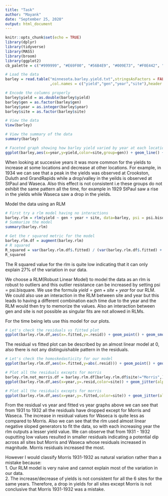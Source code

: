 ---
title: "Task"
author: "Mayank"
date: "September 25, 2020"
output: html_document
---

```{r setup, include=FALSE}
knitr::opts_chunk$set(echo = TRUE)
library(dplyr)
library(tidyverse)
library(MASS)
library(broom)
library(ggplot2)
cb_palette = c("#999999", "#E69F00", "#56B4E9", "#009E73", "#F0E442", "#0072B2", "#D55E00", "#CC79A7")
```

```{r}
# Load the data
barley = read.table("minnesota.barley.yield.txt",stringsAsFactors = FALSE
                    ,col.names = c("yield","gen","year","site"),header = TRUE)

# Encode the columns properly
barley$yield = as.double(barley$yield)
barley$gen = as.factor(barley$gen)
barley$year = as.integer(barley$year)
barley$site = as.factor(barley$site)

# View the data
View(barley)

# View the summary of the data
summary(barley)
```

```{r}
# Faceted graph showing how barley yield varied by year at each location
ggplot(barley,aes(x=year,y=yield,color=site,group=gen)) + geom_line() + facet_wrap(~ site) + scale_colour_manual(name="Sites",values = cb_palette) + xlab("Year") + ylab("Yield(barley crop yield in bushels per acre)") + ggtitle("Barley yield vs year faceted by location.")
```

When looking at succesive years it was more common for the yields to increase at some locations and decrease at other locations. For example, in 1934 we can see that a peak in the yields was observed at Crookston, Duluth and GrandRapids while a drop/valley in the yeilds is observed at StPaul and Waseca. Also this effect is not consistent i.e these groups do not exhibit the same pattern all the time, for example in 1929 StPaul saw a rise in the yields while Waseca saw a drop in the yields.     

Model the data using an RLM

```{r}
# First try a rlm model having no interactions
barley.rlm = rlm(yield ~ gen + year + site, data=barley, psi = psi.bisquare, maxit=50)
# Summarize the model
summary(barley.rlm)
```

```{r}
# Get the r squared metric for the model
barley.rlm.df = augment(barley.rlm)
# R squared
R_squared = var(barley.rlm.df$.fitted) / (var(barley.rlm.df$.fitted) + var(barley.rlm.df$.resid))
R_squared
```

The R squared value for the rlm is quite low indicating that it can only explain 27% of the variation in our data.    

We choose a RLM(Robust Linear Model) to model the data as an rlm is robust to outliers and this outlier resistance can be increased by setting psi = psi.bisquare. We use the formula $yield = gen + site + year$ for our RLM. We could also use an interaction in the RLM between site and year but this leads to having a different combination each time due to the year and the RLM would then try to memorize the values. Also an interaction between gen and site is not possible as singular fits are not allowed in RLMs.

For the time being lets use this model for our plots.

```{r}
# Let's check the residuals vs fitted plot
ggplot(barley.rlm.df,aes(x=.fitted,y=.resid)) + geom_point() + geom_smooth() + ggtitle("Check if there is any pattern in the residuals") + xlab("Fitted values") + ylab("Residuals")
```

The residual vs fitted plot can be described by an almost linear model at 0, also there is not any distinguishable pattern in the residuals.     

```{r}
# Let's check the homoskedasticity for our model
ggplot(barley.rlm.df,aes(x=.fitted,y=abs(.resid))) + geom_point() + geom_smooth() + xlab("Fitted values") + ylab("Absolute residuals") + ggtitle("Check homoskedasticity of the data")
```

```{r}
# Plot all the residuals excepts for morris
barley.rlm.not_morris.df = barley.rlm.df[barley.rlm.df$site!="Morris",]
ggplot(barley.rlm.df,aes(x=year,y=.resid,color=site)) + geom_jitter(alpha=0.2) + geom_smooth(se=F) + scale_color_manual(name="Sites",values=cb_palette) + ggtitle("Residual patterns for sites w.r.t year") + xlab("Year") + ylab("Residuals")
```

```{r}
# Plot all the residuals excepts for morris
ggplot(barley.rlm.df,aes(x=year,y=.fitted,color=site)) + geom_jitter(alpha=0.2) + geom_smooth(se=F) + scale_color_manual(name="Sites",values=cb_palette) + ggtitle("Fitted value patterens for the different sites vs the year") + ylab("Fitted values") + xlab("Year")
```

From the residual vs year and fitted vs year graphs above we can see that from 1931 to 1932 all the residuals have dropped except for Morris and Waseca. The increase in residual values for Waseca is quite less as compared to Morris. Also we can see that the rlm used almost linear negative sloped generators to fit the data, so with each increasing year the rlm outputs a lesser yield value. We can observe that from 1931 - 1932 ouputting low values resulted in smaller residuals indicating a potential dip across all sites but Morris and Waseca whose residuals increased in magnitude. Morris residuals increased the most.    

However I would classify Morris 1931-1932 as natural variation rather than a mistake because:         
1. Our RLM model is very naive and cannot explain most of the variation in our data.    
2. The increase/decrease of yields is not consistent for all the 6 sites for the same years. Therefore, a drop in yields for all sites except Morris is not conclusive that Morris 1931-1932 was a mistake.     
